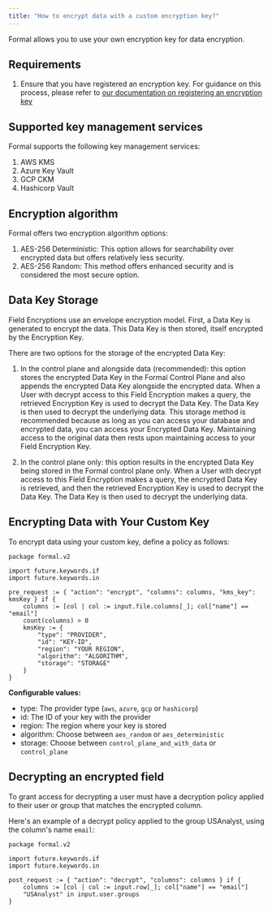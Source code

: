 ```yaml
---
title: "How to encrypt data with a custom encryption key?"
---
```


Formal allows you to use your own encryption key for data encryption.

## Requirements
1. Ensure that you have registered an encryption key. For guidance on this process, please refer to [our documentation on registering an encryption key](/integrations/encryption-keys)

## Supported key management services
Formal supports the following key management services:

1. AWS KMS
2. Azure Key Vault
3. GCP CKM
4. Hashicorp Vault

## Encryption algorithm

Formal offers two encryption algorithm options:
1. AES-256 Deterministic: This option allows for searchability over encrypted data but offers relatively less security.
2. AES-256 Random: This method offers enhanced security and is considered the most secure option.

## Data Key Storage
Field Encryptions use an envelope encryption model. First, a Data Key is generated to encrypt the data. This Data Key is then stored, itself encrypted by the Encryption Key.

There are two options for the storage of the encrypted Data Key:
1. In the control plane and alongside data (recommended): this option stores the encrypted Data Key in the Formal Control Plane and also appends the encrypted Data Key alongside the encrypted data. 
    When a User with decrypt access to this Field Encryption makes a query, the retrieved Encryption Key is used to decrypt the Data Key. The Data Key is then used to decrypt the underlying data. 
    This storage method is recommended because as long as you can access your database and encrypted data, you can access your Encrypted Data Key. Maintaining access to the original data then rests upon maintaining access to your Field Encryption Key.

2. In the control plane only: this option results in the encrypted Data Key being stored in the Formal control plane only. When a User with decrypt access to this Field Encryption makes a query, the encrypted Data Key is retrieved, and then the retrieved Encryption Key is used to decrypt the Data Key. The Data Key is then used to decrypt the underlying data. 

## Encrypting Data with Your Custom Key

To encrypt data using your custom key, define a policy as follows:
```rego
package formal.v2

import future.keywords.if
import future.keywords.in

pre_request := { "action": "encrypt", "columns": columns, "kms_key": kmsKey } if {
    columns := [col | col := input.file.columns[_]; col["name"] == "email"]
	count(columns) > 0
	kmsKey := {
		"type": "PROVIDER", 
		"id": "KEY-ID", 
		"region": "YOUR REGION",
		"algorithm": "ALGORITHM",
		"storage": "STORAGE"
	}
}
```

**Configurable values:**
- type: The provider type (`aws`, `azure`, `gcp` or `hashicorp`)
- id: The ID of your key with the provider
- region: The region where your key is stored
- algorithm: Choose between `aes_random` or `aes_deterministic`
- storage: Choose between `control_plane_and_with_data` or `control_plane` 

## Decrypting an encrypted field
To grant access for decrypting a user must have a decryption policy applied to their user or group that matches the encrypted column.

Here's an example of a decrypt policy applied to the group USAnalyst, using the column's name `email`:

```rego
package formal.v2

import future.keywords.if
import future.keywords.in

post_request := { "action": "decrypt", "columns": columns } if {
    columns := [col | col := input.row[_]; col["name"] == "email"]
    "USAnalyst" in input.user.groups
}
```
